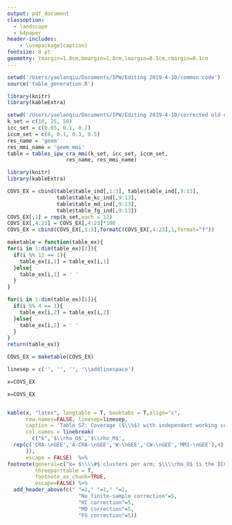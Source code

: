 ```yaml
---
output: pdf_document
classoption: 
  - landscape
  - b4paper
header-includes:
    - \usepackage{caption}
fontsize: 8 pt 
geometry: tmargin=1.8cm,bmargin=1.8cm,lmargin=0.1cm,rmargin=0.1cm
---
```


\captionsetup[table]{labelformat=empty}
\pagestyle{empty}

```R

setwd('/Users/yaolanqiu/Documents/IPW/Editing 2019-4-10/common code')
source('table_generation.R')

library(knitr)
library(kableExtra)

setwd('/Users/yaolanqiu/Documents/IPW/Editing 2019-4-10/corrected old data')
k_set = c(10, 25, 50)
icc_set = c(0.05, 0.1, 0.2)
iccm_set = c(0, 0.1, 0.3, 0.5)
res_name = 'geem'
res_mmi_name = 'geem_mmi'
table = tables_ipw_cra_mmi(k_set, icc_set, iccm_set, 
                   res_name, res_mmi_name)

library(knitr)
library(kableExtra)

COVS_EX = cbind(table$table_ind[,1:3], table$table_ind[,9:13],
                table$table_kc_ind[,9:13],
                table$table_md_ind[,9:13],
                table$table_fg_ind[,9:13])
COVS_EX[,1] = rep(k_set,each = 12)
COVS_EX[,4:23] = COVS_EX[,4:23]*100
COVS_EX = cbind(COVS_EX[,1:3],formatC(COVS_EX[,4:23],1,format="f"))

maketable = function(table_ex){
for(i in 1:dim(table_ex)[1]){
  if(i %% 12 == 1){
    table_ex[i,1] = table_ex[i,1] 
  }else{
    table_ex[i,1] = ' '
  }
}

for(i in 1:dim(table_ex)[1]){
  if(i %% 4 == 1){
    table_ex[i,2] = table_ex[i,2] 
  }else{
    table_ex[i,2] = ' '
  }
}
return(table_ex)}

COVS_EX = maketable(COVS_EX)

linesep = c('', '', '', '\\addlinespace')

x=COVS_EX
```


```R

x=COVS_EX


kable(x, "latex", longtable = T, booktabs = T,align="c",
      row.names=FALSE, linesep=linesep,
      caption = 'Table S7: Coverage ($\\%$) with independent working correlation matrix and robust standard errors, uncorrected and with three finite-sample corrections',
      col.names = linebreak(
        c("k",'$\\rho_O$','$\\rho_M$',
  rep(c('CRA-\nGEE','A-CRA-\nGEE','W-\nGEE','CW-\nGEE','MMI-\nGEE'),4)
      )),
      escape = FALSE)  %>%
footnote(general=c("k= $\\\\#$ clusters per arm; $\\\\rho_O$ is the ICC of the (conditional) outcome model (see Eqn. 6 in the manuscript text); $\\\\rho_M$ is the ICC of the probability of missing (POM) model (see Eqn. 7B in the manuscript text.","Note that the finite-sample corrections are due to: Kauermann G $\\\\&$ Carroll R (2001, JASA 96(456): 1387-1396); Mancl LA $\\\\&$ Derouen TA (2001, Biometrics 57(1): 126-134); and Fay $\\\\&$ Graubard (2001, Biometrics 57(4):1198-1206), with all details described in Section 2 above."),
         threeparttable = T,
         footnote_as_chunk=TRUE, 
         escape=FALSE) %>%
  add_header_above(c(" "=1," "=1," "=1,
                       "No finite-sample correction"=5,
                       "KC correction"=5,
                       "MD correction"=5,
                       "FG correction"=5)) 

```